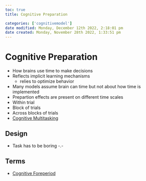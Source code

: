 ```yaml
---
toc: true
title: Cognitive Preparation

categories: ['cognitivemodel']
date modified: Monday, December 12th 2022, 2:18:01 pm
date created: Monday, November 28th 2022, 1:33:51 pm
---
```


# Cognitive Preparation

- How brains use time to make decisions
- Reflects implicit learning mechanisms
	- relies to optimize behavior
- Many models assume brain can time but not about how time is implemented
- Prepartion effects are present on different time scales
- Within trial
- Block of trials
- Across blocks of trials
- [Cognitive Multitasking](Cognitive Multitasking.qmd)

## Design
- Task has to be boring -.-

## Terms
- [Cognitive Foreperiod](Cognitive Foreperiod.qmd)



